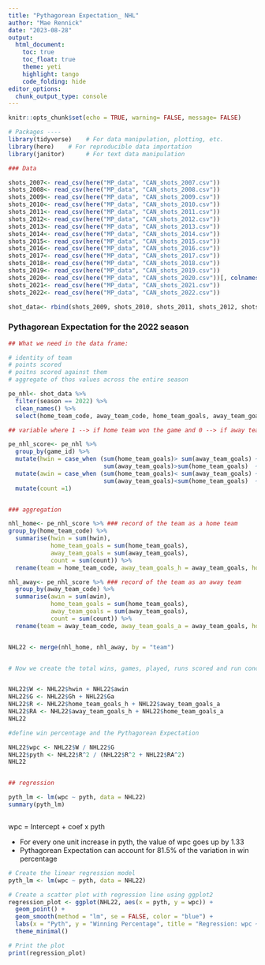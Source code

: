 ```yaml
---
title: "Pythagorean Expectation_ NHL"
author: "Mae Rennick"
date: "2023-08-28"
output: 
  html_document:
    toc: true
    toc_float: true
    theme: yeti
    highlight: tango
    code_folding: hide
editor_options: 
  chunk_output_type: console
---
```


```r
knitr::opts_chunk$set(echo = TRUE, warning= FALSE, message= FALSE)

# Packages ----
library(tidyverse)    # For data manipulation, plotting, etc. 
library(here)    # For reproducible data importation 
library(janitor)      # For text data manipulation

```


```r
### Data

shots_2007<- read_csv(here("MP_data", "CAN_shots_2007.csv"))
shots_2008<- read_csv(here("MP_data", "CAN_shots_2008.csv"))
shots_2009<- read_csv(here("MP_data", "CAN_shots_2009.csv"))
shots_2010<- read_csv(here("MP_data", "CAN_shots_2010.csv"))
shots_2011<- read_csv(here("MP_data", "CAN_shots_2011.csv"))
shots_2012<- read_csv(here("MP_data", "CAN_shots_2012.csv"))
shots_2013<- read_csv(here("MP_data", "CAN_shots_2013.csv"))
shots_2014<- read_csv(here("MP_data", "CAN_shots_2014.csv"))
shots_2015<- read_csv(here("MP_data", "CAN_shots_2015.csv"))
shots_2016<- read_csv(here("MP_data", "CAN_shots_2016.csv"))
shots_2017<- read_csv(here("MP_data", "CAN_shots_2017.csv"))
shots_2018<- read_csv(here("MP_data", "CAN_shots_2018.csv"))
shots_2019<- read_csv(here("MP_data", "CAN_shots_2019.csv"))
shots_2020<- read_csv(here("MP_data", "CAN_shots_2020.csv"))[, colnames(shots_2019)]
shots_2021<- read_csv(here("MP_data", "CAN_shots_2021.csv"))
shots_2022<- read_csv(here("MP_data", "CAN_shots_2022.csv"))

shot_data<- rbind(shots_2009, shots_2010, shots_2011, shots_2012, shots_2013, shots_2014, shots_2015, shots_2016, shots_2017, shots_2018, shots_2019, shots_2020, shots_2021, shots_2022)

```

### Pythagorean Expectation for the 2022 season 

```r

## What we need in the data frame: 

# identity of team 
# points scored
# poitns scored against them
# aggregate of thos values across the entire season 

pe_nhl<- shot_data %>% 
  filter(season == 2022) %>% 
  clean_names() %>% 
  select(home_team_code, away_team_code, home_team_goals, away_team_goals, game_id)

## variable where 1 --> if home team won the game and 0 --> if away team didnt win the game 

pe_nhl_score<- pe_nhl %>% 
  group_by(game_id) %>% 
  mutate(hwin = case_when (sum(home_team_goals)> sum(away_team_goals) ~ 1,
                           sum(away_team_goals)>sum(home_team_goals)  ~ 0)) %>% 
  mutate(awin = case_when (sum(home_team_goals)< sum(away_team_goals) ~ 1,
                           sum(away_team_goals)<sum(home_team_goals)  ~ 0)) %>% 
  mutate(count =1)


### aggregation 

nhl_home<- pe_nhl_score %>% ### record of the team as a home team
group_by(home_team_code) %>% 
  summarise(hwin = sum(hwin),
            home_team_goals = sum(home_team_goals),
            away_team_goals = sum(away_team_goals),
            count = sum(count)) %>%
  rename(team = home_team_code, away_team_goals_h = away_team_goals, home_team_goals_h = home_team_goals, Gh = count)

nhl_away<- pe_nhl_score %>% ### record of the team as an away team 
  group_by(away_team_code) %>% 
  summarise(awin = sum(awin),
            home_team_goals = sum(home_team_goals),
            away_team_goals = sum(away_team_goals),
            count = sum(count)) %>%
  rename(team = away_team_code, away_team_goals_a = away_team_goals, home_team_goals_a = home_team_goals, Ga = count)


NHL22 <- merge(nhl_home, nhl_away, by = "team")


# Now we create the total wins, games, played, runs scored and run conceded by summing the totals as home team and away team


NHL22$W <- NHL22$hwin + NHL22$awin
NHL22$G <- NHL22$Gh + NHL22$Ga
NHL22$R <- NHL22$home_team_goals_h + NHL22$away_team_goals_a
NHL22$RA <- NHL22$away_team_goals_h + NHL22$home_team_goals_a
NHL22

#define win percentage and the Pythagorean Expectation

NHL22$wpc <- NHL22$W / NHL22$G
NHL22$pyth <- NHL22$R^2 / (NHL22$R^2 + NHL22$RA^2)
NHL22


## regression

pyth_lm <- lm(wpc ~ pyth, data = NHL22)
summary(pyth_lm)



```


wpc = Intercept + coef x pyth

- For every one unit increase in pyth, the value of wpc goes up by 1.33
- Pythagorean Expectation can account for 81.5% of the variation in win percentage


```r

# Create the linear regression model
pyth_lm <- lm(wpc ~ pyth, data = NHL22)

# Create a scatter plot with regression line using ggplot2
regression_plot <- ggplot(NHL22, aes(x = pyth, y = wpc)) +
  geom_point() +
  geom_smooth(method = "lm", se = FALSE, color = "blue") +
  labs(x = "Pyth", y = "Winning Percentage", title = "Regression: wpc ~ pyth") +
  theme_minimal()

# Print the plot
print(regression_plot)
```

